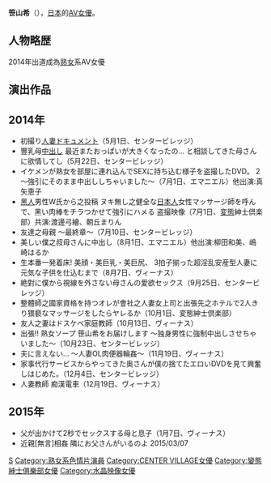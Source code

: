 '''笹山希'''（{{bd|1977年|11月30日|||}}），[[日本|日本]]的[[AV女優|AV女優]]。

==人物略歴==
2014年出道成為[[熟女|熟女]]系AV女優

==演出作品==
==2014年==
*初撮り[[人妻|人妻]]ドキュメント（5月1日、センタービレッジ）
*豐乳母[[中出|中出]]し 最近またおっぱいが大きくなったの… と相談してきた母さんに欲情してし（5月22日、センタービレッジ）
*イケメンが熟女を部屋に連れ込んでSEXに持ち込む様子を盗撮したDVD。 2 〜強引にそのまま中出ししちゃいました〜（7月1日、エマニエル）他出演:真矢恵子
*[[黑人|黑人]]男性W氏から之投稿 ヌキ無し之健全な[[日本人|日本人]]女性マッサージ師を呼んで、黑い肉棒をチラつかせて強引にハメる 盗撮映像（7月1日、[[変態|変態]]紳士倶楽部）共演:渡邊弓繪、朝丘まりん
*友達之母親 〜最終章〜（7月10日、センタービレッジ）
*美しい僕之叔母さんに中出し（8月1日、エマニエル）他出演:柳田和美、嶋崎はるか
*生本番一発着床! 美顔・美巨乳・美巨尻、 3拍子揃った超淫乱安産型人妻に元気な子供を仕込むまで（8月7日、ヴィーナス）
*絶對に僕から視線を外さない母さんの愛欲セックス（9月25日、センタービレッジ）
*整體師之國家資格を持つオレが會社之人妻女上司と出張先之ホテルで2人きり猥褻なマッサージをしたらヤレるか（10月1日、変態紳士倶楽部）
*友人之妻はドスケベ家庭教師（10月13日、ヴィーナス）
*出張!! 熟女ソープ 笹山希をお届けします 〜独身男性に強制中出しさせちゃいました〜（10月23日、センタービレッジ）
*夫に言えない… 〜人妻OL肉便器輪姦〜（11月19日、ヴィーナス）
*家事代行サービスからやってきた奥さんが僕の捨てたエロいDVDを見て興奮しはじめた。（12月4日、センタービレッジ）
*人妻教師 痴漢電車（12月19日、ヴィーナス）

==2015年==
*父が出かけて2秒でセックスする母と息子（1月7日、ヴィーナス）
*近親[無言]相姦 隣にお父さんがいるのよ  2015/03/07

[[Category:日本AV女優|S]]
[[Category:熟女系色情片演員|Category:熟女系色情片演員]]
[[Category:CENTER_VILLAGE女優|Category:CENTER VILLAGE女優]]
[[Category:變態紳士俱樂部女優|Category:變態紳士俱樂部女優]]
[[Category:水晶映像女優|Category:水晶映像女優]]